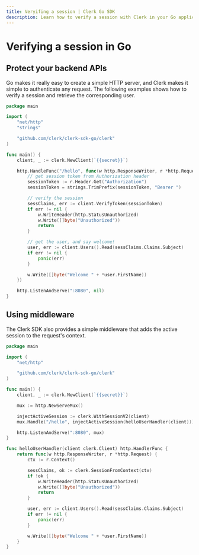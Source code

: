 ```yaml
---
title: Veryifing a session | Clerk Go SDK
description: Learn how to verify a session with Clerk in your Go application.
---
```


# Verifying a session in Go

## Protect your backend APIs

Go makes it really easy to create a simple HTTP server, and Clerk makes it simple to authenticate any request. The following examples shows how to verify a session and retrieve the corresponding user.

<InjectKeys>

```go
package main

import (
	"net/http"
	"strings"

	"github.com/clerk/clerk-sdk-go/clerk"
)

func main() {
	client, _ := clerk.NewClient(`{{secret}}`)

	http.HandleFunc("/hello", func(w http.ResponseWriter, r *http.Request) {
		// get session token from Authorization header
		sessionToken := r.Header.Get("Authorization")
		sessionToken = strings.TrimPrefix(sessionToken, "Bearer ")

		// verify the session
		sessClaims, err := client.VerifyToken(sessionToken)
		if err != nil {
			w.WriteHeader(http.StatusUnauthorized)
			w.Write([]byte("Unauthorized"))
			return
		}

		// get the user, and say welcome!
		user, err := client.Users().Read(sessClaims.Claims.Subject)
		if err != nil {
			panic(err)
		}

		w.Write([]byte("Welcome " + *user.FirstName))
	})

	http.ListenAndServe(":8080", nil)
}
```

</InjectKeys>

## Using middleware

The Clerk SDK also provides a simple middleware that adds the active session to the request's context.

<InjectKeys>

```go
package main

import (
	"net/http"

	"github.com/clerk/clerk-sdk-go/clerk"
)

func main() {
	client, _ := clerk.NewClient(`{{secret}}`)

	mux := http.NewServeMux()

	injectActiveSession := clerk.WithSessionV2(client)
	mux.Handle("/hello", injectActiveSession(helloUserHandler(client)))

	http.ListenAndServe(":8080", mux)
}

func helloUserHandler(client clerk.Client) http.HandlerFunc {
	return func(w http.ResponseWriter, r *http.Request) {
		ctx := r.Context()

		sessClaims, ok := clerk.SessionFromContext(ctx)
		if !ok {
			w.WriteHeader(http.StatusUnauthorized)
			w.Write([]byte("Unauthorized"))
			return
		}

		user, err := client.Users().Read(sessClaims.Claims.Subject)
		if err != nil {
			panic(err)
		}

		w.Write([]byte("Welcome " + *user.FirstName))
	}
}
```

</InjectKeys>
